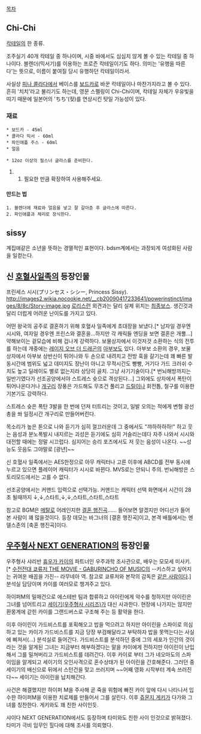 [[목차]]
== Chi-Chi ==
[[칵테일]]의 한 종류.

조주실기 40개 칵테일 중 하나이며, 시중 바에서도 심심치 않게 볼 수 있는 칵테일 중 하나이다. 블렌더(믹서기)를 이용하는 프로즌 칵테일이기도 하다. 의미는 '유행을 따른다'는 뜻으로, 이름이 붙여질 당시 유행하던 칵테일이라서.

사실상 [[피나 콜라다]]에서 베이스를 [[보드카]]로 바꾼 칵테일이나 마찬가지라고 볼 수 있다. 흔히 '치치'라고 불리기도 하는데, 영문 스펠링이 Chi-Chi이며, 칵테일 자체가 우유빛을 띠기 때문에 일본어의 'ちち'(젖)를 연상시킨 탓일 가능성이 있다.
=== 재료 ===
 * 보드카 - 45ml
 * 콜라다 믹서 - 60ml
 * 파인애플 주스 - 60ml
 * 얼음

 * 12oz 이상의 필스너 글라스를 준비한다.
## 필요한 만큼 확장하여 사용해주세요.
==== 만드는 법 ====
 1. 블렌더에 재료와 얼음을 넣고 잘 갈아준 후 글라스에 따른다.
 2. 파인애플과 체리로 장식한다.
== sissy  ==
계집애같은 소년을 뜻하는 경멸적인 표현이다. bdsm계에서는 과장되게 여성화된 사람을 일컫는다. 
== 신 [[호혈사일족]]의 등장인물 ==
프린세스 시시(プリンセス・シシー, Princess Sissy).
http://images2.wikia.nocookie.net/__cb20090417233641/powerinstinct/images/8/8c/Story-image.jpg
[[로리]]스런 외견과는 달리 실제 위치는 [[최종보스]]. 생긴것과 달리 더럽게 어려운 난이도를 가지고 있다.

어떤 왕국의 공주로 결혼하기 위해 호혈사 일족에게 초대장을 보냈다.[* 남자일 경우엔 시시와, 여자일 경우엔 프린스와 결혼을…하지만 각 캐릭들 엔딩을 보면 결혼은 개뿔…] 약해보이는 겉모습에 비해 겁나게 강력하다.
보물상자에서 이것저것 소환하는 식의 전투를 하는데 개중에는 [[레이지 오브 더 드래곤]]의 [[아부보]]도 있다.
아부보 소환의 경우, 보물상자에서 아부보 상반신이 튀어나와 두 손으로 내려치고 전방 훅을 갈기는데 꽤 빠른 발동시간에 범위도 넓고 데미지도 장난이 아니고 무적시간도 빵빵, 거기다 가드 크러쉬 수치도 높고 딜레이도 별로 없는지라 상당히 골치. 그냥 사기기술이다.[* 번뇌해방까지는 일반기였다가 선조공양에서야 스트레스 슛으로 격상된다…] 그외에도 상자에서 폭탄이 튀어나온다거나 [[개구리]] 장풍은 가드해도 무조건 풀리고 [[드릴]]이나 회전톱, 철구를 이용한 기본기도 강력하다.

스트레스 슛은 폭탄 3발을 한 번에 던져 터트리는 것이고, 일발 오의는 적에게 변형 광선총을 쏴 일정시간 개구리로 만들어버린다.

목소리가 높은 톤으로 나와 듣기가 심히 껄끄러운데 그 중에서도 "꺄하하하하!" 하고 웃는 음성과 분노폭발시 내지르는 괴성은 듣기에도 심히 거슬리는데다 자주 나와서 시시와 대전할 때에는 정말 시끄럽다. 심지어는 승리 포즈에서도 저 웃는 음성이 나온다. ~~성능도 웃음도 그야말로 [광년]~~

신 호혈사 일족에서는 AES한정으로 아무 캐릭터나 고른 이후에 ABCD를 전부 동시에 누르고 있으면 플레이어 캐릭터가 시시로 바뀐다. MVS로는 안되니 주의. 번뇌해방은 스토리모드에서는 고를 수 없다.

선조공양에서는 커맨드 입력으로 선택가능. 커맨드는 캐릭터 선택 화면에서 시간이 28초 될때까지 ↓,↓,스타트,↓,↓,스타트,스타트,스타트

참고로 BGM은 [[메탈]]로 어레인지한 [[결혼 행진곡]]…… 들어보면 알겠지만 어디선가 들어본 사람이 꽤 많을것이다. 등장 데모는 바그너의 [결혼 행진곡]이고, 본격 배틀에서는 멘델스존의 [축혼 행진곡]이다.

== [[우주형사 NEXT GENERATION]]의 등장인물 ==
우주형사 샤리반 [[휴우가 카이]]의 파트너인 우주과학 조사관으로, 배우는 모모세 미사키.[* [[수전전대 쿄류저 THE MOVIE - GABURINCHO OF MUSIC]]의 --키스하고 싶어지는 귀여운 배꼽을 가진-- 라무네아 역. 참고로 쿄류저와 본작의 감독은 [[사카모토 코이치|같은 사람]]이다.] 분석실 담당이며 카이를 여러모로 챙겨주고 있다.

하이퍼M의 밀매건으로 에스테반 팀과 합류하고 아이린에게 악수를 청하지만 아이린은 그녀를 넘어트리고 [[세이기(우주형사 시리즈)]]가 대신 사과한다. 현장에 나가지는 않지만 환몽계에 갇힌 카이를 그랜드버스로 구조해 주는 등 활약을 한다.

이후 아이린이 가드비스트를 포획해오고 밥을 먹으려고 하지만 아이린을 스파이로 의심하고 있는 카이가 가드비스트를 지금 당장 부검해달라고 부탁하자 밥을 못먹는다는 사실에 삐져서(...) 분석실로 들어간다. 가드비스트를 분석하던 중에 그의 세포가 인간의 것이라는 것을 알게된 그녀는 지금부터 해부하겠다는 말을 카이에게 전하지만 아이린이 난입해서 그를 밀쳐버리고 가드비스트를 데려간다. 이후 카이로 부터 그가 네오마도의 스파이임을 알게되고 세이기의 오인사격으로 혼수상태가 된 아이린을 간호해준다. 그러던 중 세이기의 배신으로 뒤에서 스턴건을 맞고 쓰러지며 ~~어째 영화 시작부터 계속 쓰러진다~~ 세이기는 아이린을 납치해간다.

사건은 해결했지만 하이퍼 M을 주사해 곧 죽을 위험에 빠진 카이 앞에 다시 나타나서 입수한 하이퍼M을 이용한 치료제를 만들어서 그를 살린다. 이후 [[쥬몬지 게키]]가 다가와 그녀를 칭찬한다. 게키와도 꽤 친한 사이인듯.

샤이다 NEXT GENERATION에서도 등장하며 타미와도 친한 사이 인것으로 밝혀졌다. 타미가 극비 임무인 힐다에 대해 조사를 의뢰했다.
